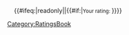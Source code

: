 <includeonly><!--
--><span class="rating-widget {{#ifeq:{{{1|}}}|readonly|rating-readonly}}" style="display: inline-flex;"><!--
--><span>&nbsp;{{GetVotesCount|{{GetPageID|{{{2|}}}}}}} {{plural:{{GetVotesCount|{{GetPageID|{{{2|}}}}}}}|vote|votes}}&nbsp;</span><!--
-->{{RatingWidgetAutoedit|5|{{GetAverageRating|{{GetPageID|{{{2|}}}}}}}}}{{RatingWidgetAutoedit|4|{{GetAverageRating|{{GetPageID|{{{2|}}}}}}}}}{{RatingWidgetAutoedit|3|{{GetAverageRating|{{GetPageID|{{{2|}}}}}}}}}{{RatingWidgetAutoedit|2|{{GetAverageRating|{{GetPageID|{{{2|}}}}}}}}}{{RatingWidgetAutoedit|1|{{GetAverageRating|{{GetPageID|{{{2|}}}}}}}}}</span><!--
--><!--
-->{{#ifeq:{{{1|}}}|readonly||{{#if:{{GetUserRating|{{GetPageID|{{{2|}}}}}|{{CURRENTUSER}}}}|<small>Your rating: {{GetUserRating|{{GetPageID|{{{2|}}}}}|{{CURRENTUSER}}}}</small>}}}}<!--
--><!--
--></includeonly><noinclude>[[Category:RatingsBook]]</noinclude>